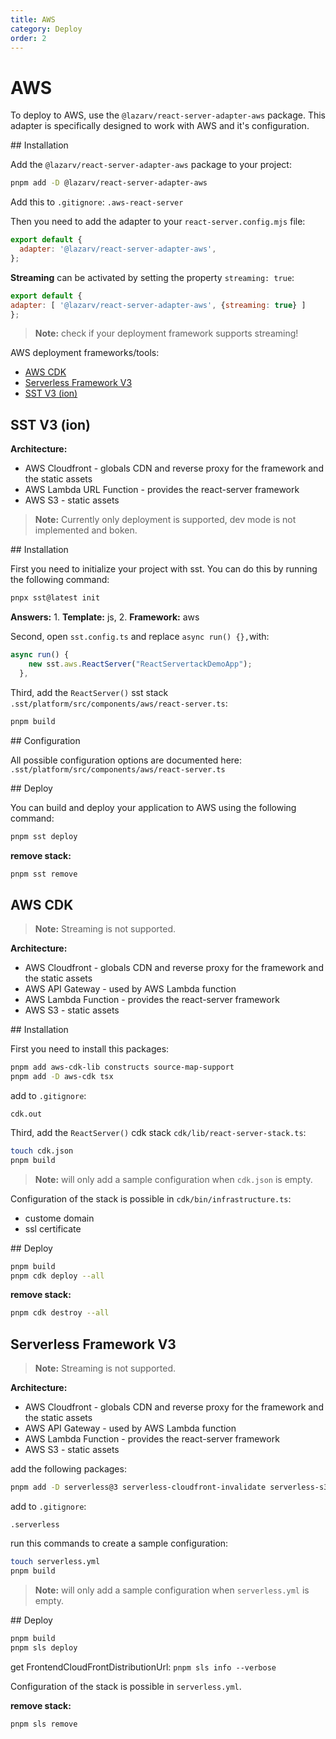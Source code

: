 ```yaml
---
title: AWS
category: Deploy
order: 2
---
```



# AWS

To deploy to AWS, use the `@lazarv/react-server-adapter-aws` package. This adapter is specifically designed to work with AWS and it's configuration.

<Link name="installation">
## Installation
</Link>

Add the `@lazarv/react-server-adapter-aws` package to your project:

```sh
pnpm add -D @lazarv/react-server-adapter-aws
```

Add this to `.gitignore`:
`.aws-react-server`

Then you need to add the adapter to your `react-server.config.mjs` file:

```mjs
export default {
  adapter: '@lazarv/react-server-adapter-aws',
};
```

**Streaming** can be activated by setting the property `streaming: true`:
```mjs
export default {
adapter: [ '@lazarv/react-server-adapter-aws', {streaming: true} ]
};
```
> **Note:** check if your deployment framework supports streaming!

AWS deployment frameworks/tools:
* [AWS CDK](#aws-cdk)
* [Serverless Framework V3](#serverless-framework-v3)
* [SST V3 (ion)](#sst-v3-ion)

## SST V3 (ion)

**Architecture:**
* AWS Cloudfront - globals CDN and reverse proxy for the framework and the static assets
* AWS Lambda URL Function - provides the react-server framework
* AWS S3 - static assets

> **Note:** Currently only deployment is supported, dev mode is not implemented and boken.

<Link name="installation-sst">
## Installation
</Link>

First you need to initialize your project with sst. You can do this by running the following command:

```sh
pnpx sst@latest init
```

**Answers:** 1. **Template:** js, 2. **Framework:** aws

Second, open `sst.config.ts` and replace `async run() {},`with:
```mjs
async run() {
    new sst.aws.ReactServer("ReactServertackDemoApp");
  },
```

Third, add the `ReactServer()` sst stack `.sst/platform/src/components/aws/react-server.ts`:

```sh
pnpm build
```

<Link name="configuration-sst">
## Configuration
</Link>

All possible configuration options are documented here:
`.sst/platform/src/components/aws/react-server.ts`

<Link name="deploy-sst">
## Deploy
</Link>

You can build and deploy your application to AWS using the following command:

```sh
pnpm sst deploy
```

**remove stack:**
```sh
pnpm sst remove
```

## AWS CDK

> **Note:** Streaming is not supported.

**Architecture:**
* AWS Cloudfront - globals CDN and reverse proxy for the framework and the static assets
* AWS API Gateway - used by AWS Lambda function
* AWS Lambda Function - provides the react-server framework
* AWS S3 - static assets

<Link name="installation-cdk">
## Installation
</Link>

First you need to install this packages:

```sh
pnpm add aws-cdk-lib constructs source-map-support
pnpm add -D aws-cdk tsx
```

add to `.gitignore`: 

```.gitignore
cdk.out
```

Third, add the `ReactServer()` cdk stack `cdk/lib/react-server-stack.ts`:

```sh
touch cdk.json
pnpm build
```
> **Note:** will only add a sample configuration when `cdk.json` is empty.

Configuration of the stack is possible in `cdk/bin/infrastructure.ts`:
* custome domain
* ssl certificate

<Link name="deploy-cdk">
## Deploy
</Link>

```sh
pnpm build
pnpm cdk deploy --all
```

**remove stack:**
```sh
pnpm cdk destroy --all
```

## Serverless Framework V3

> **Note:** Streaming is not supported.

**Architecture:**
* AWS Cloudfront - globals CDN and reverse proxy for the framework and the static assets
* AWS API Gateway - used by AWS Lambda function
* AWS Lambda Function - provides the react-server framework
* AWS S3 - static assets

add the following packages:
```sh
pnpm add -D serverless@3 serverless-cloudfront-invalidate serverless-s3-sync
```

add to `.gitignore`:

```.gitignore
.serverless
```

run this commands to create a sample configuration:

```sh
touch serverless.yml
pnpm build
```

> **Note:** will only add a sample configuration when `serverless.yml` is empty.

<Link name="deploy-sls">
## Deploy
</Link>

```sh
pnpm build
pnpm sls deploy
```

get FrontendCloudFrontDistributionUrl:
`pnpm sls info --verbose`

Configuration of the stack is possible in `serverless.yml`.

**remove stack:**
```sh
pnpm sls remove
```